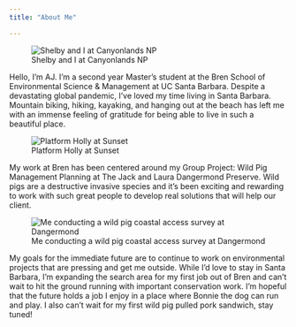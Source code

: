 ```yaml
---
title: "About Me"

---
```


![Shelby and I at Canyonlands NP](aj_shelby_canyonlands.png)

Hello, I'm AJ. I'm a second year Master's student at the Bren School of Environmental Science & Management at UC Santa Barbara. Despite a devastating global pandemic, I've loved my time living in Santa Barbara. Mountain biking, hiking, kayaking, and hanging out at the beach has left me with an immense feeling of gratitude for being able to live in such a beautiful place. 

![Platform Holly at Sunset](yaksunset.png)

My work at Bren has been centered around my Group Project: Wild Pig Management Planning at The Jack and Laura Dangermond Preserve. Wild pigs are a destructive invasive species and it's been exciting and rewarding to work with such great people to develop real solutions that will help our client.

![Me conducting a wild pig coastal access survey at Dangermond](aj_dangermond.png)

My goals for the immediate future are to continue to work on environmental projects that are pressing and get me outside. While I'd love to stay in Santa Barbara, I'm expanding the search area for my first job out of Bren and can't wait to hit the ground running with important conservation work. I'm hopeful that the future holds a job I enjoy in a place where Bonnie the dog can run and play. I also can't wait for my first wild pig pulled pork sandwich, stay tuned!
